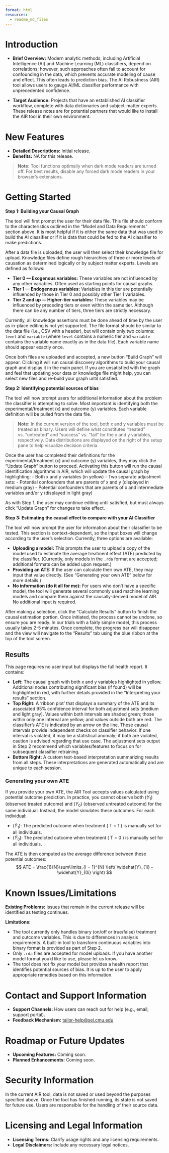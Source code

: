 ```yaml
---
format: html
resources:
  - readme_md_files
---
```


<h1>Introduction </h1>

-   **Brief Overview:** Modern analytic methods, including Artificial Intelligence (AI) and Machine Learning (ML) classifiers, depend on correlations; however, such approaches often fail to account for confounding in the data, which prevents accurate modeling of cause and effect. This often leads to prediction bias. The AI Robustness (AIR) tool allows users to gauge AI/ML classifier performance with unprecedented confidence.

-   **Target Audience:** Projects that have an established AI classifier workflow, complete with data dictionaries and subject-matter experts. These release notes are for potential partners that would like to install the AIR tool in their own environment.

<h1>New Features </h1>

-   **Detailed Descriptions:** Initial release.
-   **Benefits:** NA for this release.

> **Note:** Tool functions optimally when dark mode readers are turned off. For best results, disable any forced dark mode readers in your browser's extensions.

<h1>Getting Started</h1>

**Step 1: Building your Causal Graph**

<!-- <img src="image1.png" style="width:6.5in; height:2.8in;" alt="Description of image1" /> -->
The tool will first prompt the user for their data file. This file should conform to the characteristics outlined in the "Model and Data Requirements" section above. It is most helpful if it is either the same data that was used to build the AI classifier or if it is data that could be fed to the AI classifier to make predictions.

After a data file is uploaded, the user will then select their knowledge file for upload. Knowledge files define rough hierarchies of three or more levels of causation as determined logically or by subject matter experts. Levels are defined as follows:

-   **Tier 0 — Exogenous variables:** These variables are not influenced by any other variables. Often used as starting points for causal graphs.
-   **Tier 1 — Endogenous variables:** Variables in this tier are potentially influenced by those in Tier 0 and possibly other Tier 1 variables.
-   **Tier 2 and up — Higher-tier variables:** These variables may be influenced by preceding tiers or even within the same tier. Although there can be any number of tiers, three tiers are strictly necessary.

Currently, all knowledge assertions must be done ahead of time by the user as in-place editing is not yet supported. The file format should be similar to the data file (i.e., CSV with a header), but will contain only two columns: `level` and `variable` (where `level` contains a numeric tier and `variable` contains the variable name exactly as in the data file). Each variable name should appear exactly once.

Once both files are uploaded and accepted, a new button "Build Graph" will appear. Clicking it will run causal discovery algorithms to build your causal graph and display it in the main panel. If you are unsatisfied with the graph and feel that updating your data or knowledge file might help, you can select new files and re-build your graph until satisfied.

**Step 2: Identifying potential sources of bias**

<!-- ```{r} -->
<!-- shiny::addResourcePath(prefix = "readme_md_files", directoryPath = "readme_md_files") -->
<!-- ``` -->
<!-- <img src="readme_md_files/image2.png" style="width:6.5in; height:2.8in;" alt="Description of image2"/> -->
<!-- ![](readme_md_files/image2.png) -->
The tool will now prompt users for additional information about the problem the classifier is attempting to solve. Most important is identifying both the experimental/treatment (x) and outcome (y) variables. Each variable definition will be pulled from the data file.

<blockquote>
  <p><strong>Note:</strong> In the current version of the tool, both x and y variables must be treated as binary. Users will define what constitutes "treated" vs. "untreated" and "success" vs. "fail" for the x and y variables, respectively. Data distributions are displayed on the right of the setup pane to help visualize decision criteria.</p>
</blockquote>

Once the user has completed their definitions for the experimental/treatment (x) and outcome (y) variables, they may click the "Update Graph" button to proceed. Activating this button will run the causal identification algorithms in AIR, which will update the causal graph by highlighting: - Both x and y variables (in yellow) - Two separate adjustment sets: - Potential confounders that are parents of x and y (displayed in medium gray) - Potential confounders that are parents of x and intermediate variables and/or y (displayed in light gray)

As with Step 1, the user may continue editing until satisfied, but must always click "Update Graph" for changes to take effect.

**Step 3: Estimating the causal effect to compare with your AI Classifier**

<!-- <img src="./readme_md_files/image3.png" style="width:6.5in; height:2.8in;" alt="Description of image3" /> -->
The tool will now prompt the user for information about their classifier to be tested. This section is context-dependent, so the input boxes will change according to the user's selection. Currently, three options are available:

-   **Uploading a model:** This prompts the user to upload a copy of the model used to estimate the average treatment effect (ATE) predicted by the classifier. (Currently, only models in the `.rda` format are accepted; additional formats can be added upon request.)
-   **Providing an ATE:** If the user can calculate their own ATE, they may input that value directly. (See "Generating your own ATE" below for more details.)
-   **No information (do it all for me):** For users who don't have a specific model, the tool will generate several commonly used machine learning models and compare them against the causally-derived model of AIR. No additional input is required.

After making a selection, click the "Calculate Results" button to finish the causal estimation portion. Once initiated, the process cannot be undone, so ensure you are ready. In our trials with a fairly simple model, this process usually takes 2-5 minutes. Once complete, the progress bar will disappear and the view will navigate to the "Results" tab using the blue ribbon at the top of the tool screen.

<h2>Results</h2>

<!-- <img src="./readme_md_files/image4.png" style="width:6.5in; height:2.8in;" alt="Description of image4" /> -->
This page requires no user input but displays the full health report. It contains:

-   **Left:** The causal graph with both x and y variables highlighted in yellow. Additional nodes contributing significant bias (if found) will be highlighted in red, with further details provided in the "Interpreting your results" section.
-   **Top Right:** A 'ribbon plot' that displays a summary of the ATE and its associated 95% confidence interval for both adjustment sets (medium and light gray). Values within both intervals are shaded green; those within only one interval are yellow; and values outside both are red. The classifier's ATE is indicated by an arrow on the line. These causal intervals provide independent checks on classifier behavior. If one interval is violated, it may be a statistical anomaly; if both are violated, caution is advised regarding that use case. The adjustment sets output in Step 2 recommend which variables/features to focus on for subsequent classifier retraining.
-   **Bottom Right:** A custom text-based interpretation summarizing results from all steps. These interpretations are generated automatically and are unique to each session.

<h3>Generating your own ATE</h3>

If you provide your own ATE, the AIR Tool accepts values calculated using potential outcome prediction. In practice, you cannot observe both ($Y_{1}$) (observed treated outcome) and ($Y_{0}$) (observed untreated outcome) for the same individual. Instead, the model simulates these outcomes. For each individual:

-   ($\widehat{Y}_{1}$): The predicted outcome when treatment ( T = 1 ) is manually set for all individuals.
-   ($\widehat{Y}_{0}$): The predicted outcome when treatment ( T = 0 ) is manually set for all individuals.

The ATE is then computed as the average difference between these potential outcomes:
$$
ATE = \frac{1}{N}\sum\limits_{i = 1}^{N} \left( \widehat{Y}_{1i} - \widehat{Y}_{0i} \right)
$$
<h1>Known Issues/Limitations</h1>

**Existing Problems:** Issues that remain in the current release will be identified as testing continues.

**Limitations:**

-   The tool currently only handles binary (on/off or true/false) treatment and outcome variables. This is due to differences in analysis requirements. A built-in tool to transform continuous variables into binary format is provided as part of Step 2.
-   Only `.rda` files are accepted for model uploads. If you have another model format you’d like to use, please let us know.
-   The tool does not fix your model but provides a health report that identifies potential sources of bias. It is up to the user to apply appropriate remedies based on this information.

<h1>Contact and Support Information</h1>

-   **Support Channels:** How users can reach out for help (e.g., email, support portal).
-   **Feedback Mechanism:** [tailor-help\@sei.cmu.edu](mailto:tailor-help@sei.cmu.edu){.email}

<h1>Roadmap or Future Updates</h1>

-   **Upcoming Features:** Coming soon.
-   **Planned Enhancements:** Coming soon.

<h1>Security Information</h1>

In the current AIR tool, data is not saved or used beyond the purposes specified above. Once the tool has finished running, its state is not saved for future use. Users are responsible for the handling of their source data.

<h1>Licensing and Legal Information</h1>

-   **Licensing Terms:** Clarify usage rights and any licensing requirements.
-   **Legal Disclaimers:** Include any necessary legal notices.
